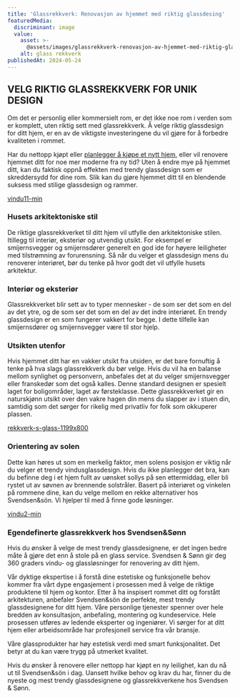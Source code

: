 ```yaml
---
title: 'Glassrekkverk: Renovasjon av hjemmet med riktig glassdesing'
featuredMedia:
  discriminant: image
  value:
    asset: >-
      @assets/images/glassrekkverk-renovasjon-av-hjemmet-med-riktig-glassdesing/featuredMedia/value/asset.png
    alt: glass rekkverk
publishedAt: 2024-05-24
---
```


## VELG RIKTIG GLASSREKKVERK FOR UNIK DESIGN

Om det er personlig eller kommersielt rom, er det ikke noe rom i verden som er komplett, uten riktig sett med glassrekkverk. Å velge riktig glassdesign for ditt hjem, er en av de viktigste investeringene du vil gjøre for å forbedre kvaliteten i rommet.

Har du nettopp kjøpt eller [planlegger å kjøpe et nytt hjem](http://meglerportalen.no), eller vil renovere hjemmet ditt for noe mer moderne fra ny tid? Uten å endre mye på hjemmet ditt, kan du faktisk oppnå effekten med trendy glassdesign som er skreddersydd for dine rom. Slik kan du gjøre hjemmet ditt til en blendende suksess med stilige glassdesign og rammer.

[vindu11-min](https://cdn.sanity.io/images/csbn9wp4/transformed-data/1c48f25c3ca1cd4600086940c25b1bd7d16d9f9f-1000x800.png)

### Husets arkitektoniske stil

De riktige glassrekkverket til ditt hjem vil utfylle den arkitektoniske stilen. Itillegg til interiør, eksteriør og utvendig utsikt. For eksempel er smijernsvegger og smijernsdører generelt en god ide for høyere leiligheter med tilstrømning av forurensning. Så når du velger et glassdesign mens du renoverer interiøret, bør du tenke på hvor godt det vil utfylle husets arkitektur.

### Interiør og eksteriør

Glassrekkverket blir sett av to typer mennesker - de som ser det som en del av det ytre, og de som ser det som en del av det indre interiøret. En trendy glassdesign er en som fungerer vakkert for begge. I dette tilfelle kan smijernsdører og smijernsvegger være til stor hjelp.

### Utsikten utenfor

Hvis hjemmet ditt har en vakker utsikt fra utsiden, er det bare fornuftig å tenke på hva slags glassrekkverk du bør velge. Hvis du vil ha en balanse mellom synlighet og personvern, anbefales det at du velger smijernsvegger eller franskedør som det også kalles. Denne standard designen er spesielt laget for boligområder, laget av førsteklasse. Dette glassrekkverket gir en naturskjønn utsikt over den vakre hagen din mens du slapper av i stuen din, samtidig som det sørger for rikelig med privatliv for folk som okkuperer plassen.

[rekkverk-s-glass-1199x800](https://cdn.sanity.io/images/csbn9wp4/transformed-data/bcd2b8aebd945c78f23b4d1ce22d23fe0c8ce55e-1199x800.jpg)

### Orientering av solen

Dette kan høres ut som en merkelig faktor, men solens posisjon er viktig når du velger et trendy vindusglassdesign. Hvis du ikke planlegger det bra, kan du befinne deg i et hjem fullt av uønsket sollys på sen ettermiddag, eller bli rystet ut av søvnen av brennende solstråler. Basert på interiøret og vinkelen på rommene dine, kan du velge mellom en rekke alternativer hos Svendsen\&sön. Vi hjelper til med å finne gode løsninger.

[vindu2-min](https://cdn.sanity.io/images/csbn9wp4/transformed-data/58192bc7d0b70c08c00ac6b5860892324b022d87-1000x800.png)

### Egendefinerte glassrekkverk hos Svendsen\&Sønn

Hvis du ønsker å velge de mest trendy glassdesignene, er det ingen bedre måte å gjøre det enn å stole på en glass service. Svendsen & Sønn gir deg 360 graders vindu- og glassløsninger for renovering av ditt hjem.

Vår dyktige ekspertise i å forstå dine estetiske og funksjonelle behov kommer fra vårt dype engasjement i prosessen med å velge de riktige produktene til hjem og kontor. Etter å ha inspisert rommet ditt og forstått arkitekturen, anbefaler Svendsen\&sön de perfekte, mest trendy glassdesignene for ditt hjem. Våre personlige tjenester spenner over hele bredden av konsultasjon, anbefaling, montering og kundeservice. Hele prosessen utføres av ledende eksperter og ingeniører. Vi sørger for at ditt hjem eller arbeidsområde har profesjonell service fra vår bransje.

Våre glassprodukter har høy estetisk verdi med smart funksjonalitet. Det betyr at du kan være trygg på utmerket kvalitet.

Hvis du ønsker å renovere eller nettopp har kjøpt en ny leilighet, kan du nå ut til Svendsen\&sön i dag. Uansett hvilke behov og krav du har, finner du de nyeste og mest trendy glassdesignene og glassrekkverkene hos Svendsen & Sønn.
